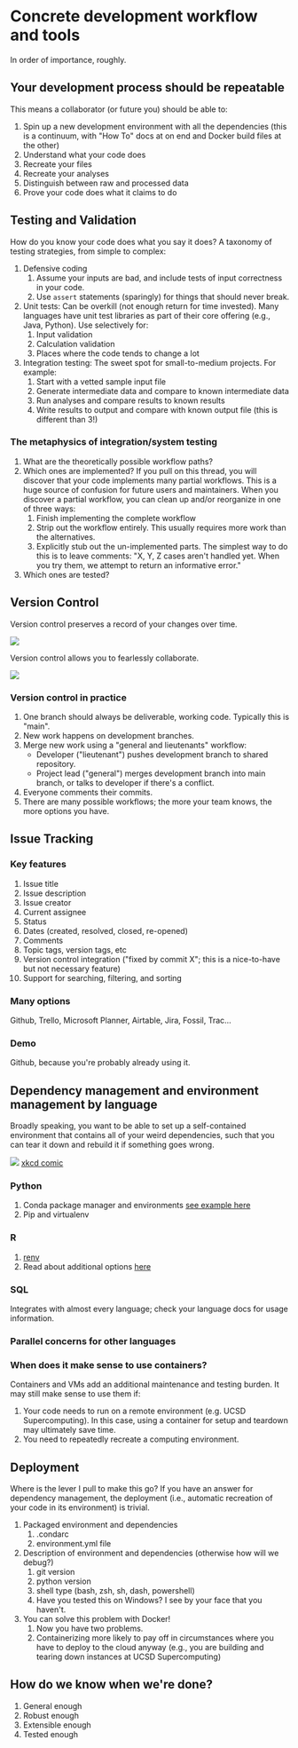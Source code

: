 # Concrete development workflow and tools

In order of importance, roughly.

## Your development process should be repeatable

This means a collaborator (or future you) should be able to:

1.  Spin up a new development environment with all the dependencies (this is a continuum, with \"How To\" docs at on end and Docker build files at the other)
2.  Understand what your code does
3.  Recreate your files
4.  Recreate your analyses
5.  Distinguish between raw and processed data
6.  Prove your code does what it claims to do

## Testing and Validation

How do you know your code does what you say it does? A taxonomy of testing strategies, from simple to complex:

1.  Defensive coding
    1.  Assume your inputs are bad, and include tests of input correctness in your code.
    2.  Use `assert` statements (sparingly) for things that should never break.
2.  Unit tests: Can be overkill (not enough return for time invested). Many languages have unit test libraries as part of their core offering (e.g., Java, Python). Use selectively for:
    1.  Input validation
    2.  Calculation validation
    3.  Places where the code tends to change a lot
3.  Integration testing: The sweet spot for small-to-medium projects. For example:
    1.  Start with a vetted sample input file
    2.  Generate intermediate data and compare to known intermediate data
    3.  Run analyses and compare results to known results
    4.  Write results to output and compare with known output file (this is different than 3!)

### The metaphysics of integration/system testing

1.  What are the theoretically possible workflow paths?
2.  Which ones are implemented? If you pull on this thread, you will discover that your code implements many partial workflows. This is a huge source of confusion for future users and maintainers. When you discover a partial workflow, you can clean up and/or reorganize in one of three ways:
    1.  Finish implementing the complete workflow
    2.  Strip out the workflow entirely. This usually requires more work than the alternatives.
    3.  Explicitly stub out the un-implemented parts. The simplest way to do this is to leave comments: \"X, Y, Z cases aren\'t handled yet. When you try them, we attempt to return an informative error.\"
3.  Which ones are tested?

## Version Control

Version control preserves a record of your changes over time.

![](./img/snapshots.png)

Version control allows you to fearlessly collaborate.

![](./img/branch-merge.png)

### Version control in practice

1.  One branch should always be deliverable, working code. Typically this is \"main\".
2.  New work happens on development branches.
3.  Merge new work using a \"general and lieutenants\" workflow:
    -  Developer (\"lieutenant\") pushes development branch to shared repository.
    -  Project lead (\"general\") merges development branch into main branch, or talks to developer if there\'s a conflict.
4.  Everyone comments their commits.
5.  There are many possible workflows; the more your team knows, the more options you have.

## Issue Tracking

### Key features

1.  Issue title
2.  Issue description
3.  Issue creator
4.  Current assignee
5.  Status
6.  Dates (created, resolved, closed, re-opened)
7.  Comments
8.  Topic tags, version tags, etc
9.  Version control integration (\"fixed by commit X\"; this is a nice-to-have but not necessary feature)
10. Support for searching, filtering, and sorting

### Many options

Github, Trello, Microsoft Planner, Airtable, Jira, Fossil, Trac...

### Demo

Github, because you\'re probably already using it.

## Dependency management and environment management by language

Broadly speaking, you want to be able to set up a self-contained environment that contains all of your weird dependencies, such that you can tear it down and rebuild it if something goes wrong.

![](./img/python_environment_2x.png)
[xkcd comic](<https://xkcd.com/1987/)

### Python

1.  Conda package manager and environments [see example here](https://github.com/devnich/catalina-setup#install-python-anaconda-distribution)
2.  Pip and virtualenv

### R

1.  [renv](https://rstudio.github.io/renv/articles/renv.html)
2.  Read about additional options [here](https://github.com/DataCurationNetwork/data-primers/blob/master/R%20Data%20Curation%20Primer/R-data-curation-primer.md)

### SQL

Integrates with almost every language; check your language docs for usage information.

### Parallel concerns for other languages

### When does it make sense to use containers?

Containers and VMs add an additional maintenance and testing burden. It may still make sense to use them if:

1.  Your code needs to run on a remote environment (e.g. UCSD Supercomputing). In this case, using a container for setup and teardown may ultimately save time.
2.  You need to repeatedly recreate a computing environment.

## Deployment

Where is the lever I pull to make this go? If you have an answer for dependency management, the deployment (i.e., automatic recreation of your code in its environment) is trivial.

1.  Packaged environment and dependencies
    1.  .condarc
    2.  environment.yml file
2.  Description of environment and dependencies (otherwise how will we debug?)
    1.  git version
    2.  python version
    3.  shell type (bash, zsh, sh, dash, powershell)
    4.  Have you tested this on Windows? I see by your face that you haven\'t.
3.  You can solve this problem with Docker!
    1.  Now you have two problems.
    2.  Containerizing more likely to pay off in circumstances where you have to deploy to the cloud anyway (e.g., you are building and tearing down instances at UCSD Supercomputing)

## How do we know when we\'re done?

1.  General enough
2.  Robust enough
3.  Extensible enough
4.  Tested enough